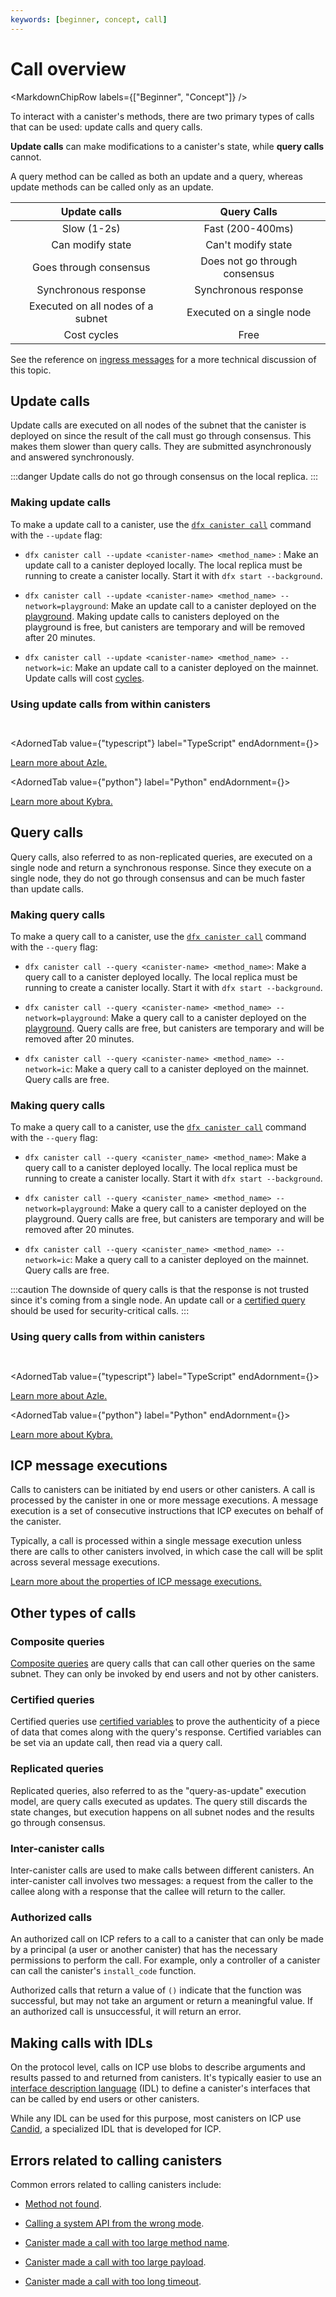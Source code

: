 ```yaml
---
keywords: [beginner, concept, call]
---
```



# Call overview

<MarkdownChipRow labels={["Beginner", "Concept"]} />

To interact with a <GlossaryTooltip>canister</GlossaryTooltip>'s methods, there are two primary types of calls that can be used: update calls and query calls.

**Update calls** can make modifications to a canister's state, while **query calls** cannot.

A query method can be called as both an update and a query, whereas update methods can be called only as an update.

| Update calls | Query Calls |
| :----------: | :------: |
| Slow (1-2s) | Fast (200-400ms) |
| Can modify state | Can't modify state |
| Goes through consensus | Does not go through consensus |
| Synchronous response | Synchronous response |
| Executed on all nodes of a subnet | Executed on a single node |
| Cost cycles | Free |

See the reference on [ingress messages](/docs/current/references/ingress-messages) for a more technical discussion of this topic.

## Update calls

Update calls are executed on all nodes of the <GlossaryTooltip>subnet</GlossaryTooltip> that the canister is deployed on since the result of the call must go through consensus. This makes them slower than query calls. They are submitted asynchronously and answered synchronously.

:::danger
Update calls do not go through consensus on the local replica.
:::

### Making update calls

To make a update call to a canister, use the [`dfx canister call`](/docs/current/developer-docs/developer-tools/cli-tools/cli-reference/dfx-canister#dfx-canister-call) command with the `--update` flag:


- `dfx canister call --update <canister-name> <method_name>` : Make an update call to a canister deployed locally. The local replica must be running to create a canister locally. Start it with `dfx start --background`.

- `dfx canister call --update <canister-name> <method_name> --network=playground`: Make an update call to a canister deployed on the [playground](/docs/current/developer-docs/smart-contracts/deploy/overview#testnets). Making update calls to canisters deployed on the playground is free, but canisters are temporary and will be removed after 20 minutes.

- `dfx canister call --update <canister-name> <method_name> --network=ic`: Make an update call to a canister deployed on the mainnet. Update calls will cost [cycles](/docs/current/developer-docs/gas-cost).


### Using update calls from within canisters

<AdornedTabs groupId="language">
<TabItem value="motoko" label="Motoko" default>

```motoko file=../../../references/samples/motoko/counter/src/Main.mo#L10-L13
```

</TabItem>

<TabItem value="rust" label="Rust">

```rust file=../../../references/samples/rust/counter/src/lib.rs#L14-L19
```

</TabItem>

<AdornedTab value={"typescript"} label="TypeScript" endAdornment={<BetaChip />}>

[Learn more about Azle.](https://demergent-labs.github.io/azle/)

</AdornedTab>

<AdornedTab value={"python"} label="Python" endAdornment={<BetaChip />}>

[Learn more about Kybra.](https://demergent-labs.github.io/kybra/)

</AdornedTab>

</AdornedTabs>

## Query calls

Query calls, also referred to as non-replicated queries, are executed on a single node and return a synchronous response. Since they execute on a single node, they do not go through consensus and can be much faster than update calls.

### Making query calls

To make a query call to a canister, use the [`dfx canister call`](/docs/current/developer-docs/developer-tools/cli-tools/cli-reference/dfx-canister#dfx-canister-call) command with the `--query` flag:

- `dfx canister call --query <canister-name> <method_name>`: Make a query call to a canister deployed locally. The local replica must be running to create a canister locally. Start it with `dfx start --background`.

- `dfx canister call --query <canister-name> <method_name> --network=playground`: Make a query call to a canister deployed on the [playground](/docs/current/developer-docs/smart-contracts/deploy/overview#testnets). Query calls are free, but canisters are temporary and will be removed after 20 minutes.

- `dfx canister call --query <canister-name> <method_name> --network=ic`: Make a query call to a canister deployed on the mainnet. Query calls are free.

### Making query calls

To make a query call to a canister, use the [`dfx canister call`](/docs/current/developer-docs/developer-tools/cli-tools/cli-reference/dfx-canister#dfx-canister-call) command with the `--query` flag:

- `dfx canister call --query <canister_name> <method_name>`: Make a query call to a canister deployed locally. The local replica must be running to create a canister locally. Start it with `dfx start --background`.

- `dfx canister call --query <canister_name> <method_name> --network=playground`: Make a query call to a canister deployed on the playground. Query calls are free, but canisters are temporary and will be removed after 20 minutes.

- `dfx canister call --query <canister_name> <method_name> --network=ic`: Make a query call to a canister deployed on the mainnet. Query calls are free.

:::caution
The downside of query calls is that the response is not trusted since it's coming from a single node. An update call or a [certified query](#certified-queries) should be used for security-critical calls.
:::

### Using query calls from within canisters

<AdornedTabs groupId="language">
<TabItem value="motoko" label="Motoko" default>

```motoko no-repl file=../../../references/samples/motoko/counter/src/Main.mo#L5-L9
```


</TabItem>

<TabItem value="rust" label="Rust">

```rust file=../../../references/samples/rust/counter/src/lib.rs#L8-L12
```

</TabItem>

<AdornedTab value={"typescript"} label="TypeScript" endAdornment={<BetaChip />}>

[Learn more about Azle.](https://demergent-labs.github.io/azle/)

</AdornedTab>

<AdornedTab value={"python"} label="Python" endAdornment={<BetaChip />}>

[Learn more about Kybra.](https://demergent-labs.github.io/kybra/)

</AdornedTab>
</AdornedTabs>

## ICP message executions

Calls to canisters can be initiated by end users or other canisters. A call is processed by the canister in one or more message executions. A message execution is a set of consecutive instructions that ICP executes on behalf of the canister.

Typically, a call is processed within a single message execution unless there are calls to other canisters involved, in which case the call will be split across several message executions.

[Learn more about the properties of ICP message executions.](/docs/current/references/execution-errors)

## Other types of calls

### Composite queries

[Composite queries](/docs/current/developer-docs/smart-contracts/advanced-features/composite-query) are query calls that can call other queries on the same <GlossaryTooltip>subnet</GlossaryTooltip>. They can only be invoked by end users and not by other canisters.

### Certified queries

Certified queries use [certified variables](/docs/current/references/samples/motoko/cert-var/) to prove the authenticity of a piece of data that comes along with the query's response. Certified variables can be set via an update call, then read via a query call.

### Replicated queries

Replicated queries, also referred to as the "query-as-update" execution model, are query calls executed as updates. The query still discards the state changes, but execution happens on all subnet nodes and the results go through consensus.

### Inter-canister calls

Inter-canister calls are used to make calls between different canisters. An inter-canister call involves two messages: a request from the caller to the callee along with a response that the callee will return to the caller.

### Authorized calls

An authorized call on ICP refers to a call to a canister that can only be made by a principal (a user or another canister) that has the necessary permissions to perform the call. For example, only a controller of a canister can call the canister's `install_code` function.

Authorized calls that return a value of `()` indicate that the function was successful, but may not take an argument or return a meaningful value. If an authorized call is unsuccessful, it will return an error.

## Making calls with IDLs

On the protocol level, calls on ICP use blobs to describe arguments and results passed to and returned from canisters. It's typically easier to use an [interface description language](https://en.wikipedia.org/wiki/Interface_description_language) (IDL) to define a canister's interfaces that can be called by end users or other canisters.

While any IDL can be used for this purpose, most canisters on ICP use [Candid](/docs/current/developer-docs/smart-contracts/candid/candid-concepts), a specialized IDL that is developed for ICP.

## Errors related to calling canisters

Common errors related to calling canisters include:

- [Method not found](/docs/current/references/execution-errors#method-not-found).

- [Calling a system API from the wrong mode](/docs/current/references/execution-errors#calling-a-system-api-from-the-wrong-mode).

- [Canister made a call with too large method name](/docs/current/references/execution-errors#canister-made-a-call-with-too-large-method-name).

- [Canister made a call with too large payload](/docs/current/references/execution-errors#canister-made-a-call-with-too-large-payload).

- [Canister made a call with too long timeout](/docs/current/references/execution-errors#canister-made-a-call-with-too-long-timeout).
